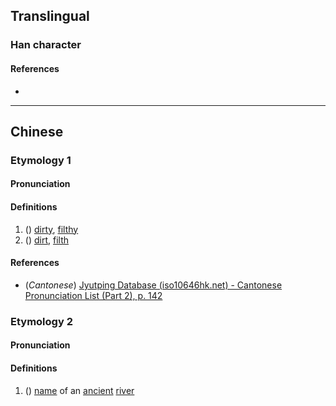{{character info/new}}
==Translingual==

===Han character===
{{Han char|rn=85|rad=水|as=10|sn=13|four=36113|canj=EHUI|ids=⿰氵鬼}}

====References====
* {{Han ref|kx=0641.190|dkj=17997|dj=1048.210|hdz=31701.050|uh=6EBE|ud=28350|bh=DE5A|bd=56922}}

----

==Chinese==
{{zh-forms}}

===Etymology 1===

====Pronunciation====
{{zh-pron
|m=āi
|c=aai1,ngaai1
|mc=y
|oc=y
|ma=
|cat=a
}}

====Definitions====
{{zh-hanzi}}

# ({{zh-only|溾浽}}) [[dirty]], [[filthy]]
# ({{zh-only|溾浽}}) [[dirt]], [[filth]]

====References====
* (''Cantonese'') [http://www.iso10646hk.net/jp/document/download.jsp Jyutping Database (iso10646hk.net) - Cantonese Pronunciation List (Part 2), p. 142]

===Etymology 2===

====Pronunciation====
{{zh-pron
|m=āi
|c=aai1,ngaai1
|ma=
|cat=pn
}}

====Definitions====
{{zh-hanzi}}

# {{lb|zh|archaic}} ({{zh-only|溾水}}) [[name]] of an [[ancient]] [[river]]